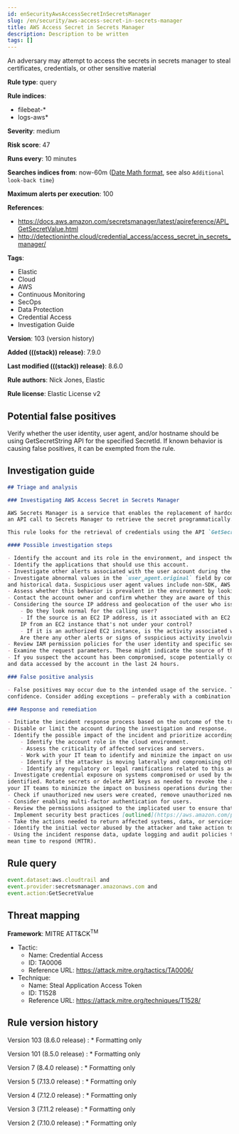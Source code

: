 ```yaml
---
id: enSecurityAwsAccessSecretInSecretsManager
slug: /en/security/aws-access-secret-in-secrets-manager
title: AWS Access Secret in Secrets Manager
description: Description to be written
tags: []
---
```


<div id="aws-access-secret-in-secrets-manager"></div>

An adversary may attempt to access the secrets in secrets manager to steal certificates, credentials, or other sensitive material

**Rule type**: query

**Rule indices**:

* filebeat-*
* logs-aws*

**Severity**: medium

**Risk score**: 47

**Runs every**: 10 minutes

**Searches indices from**: now-60m ([Date Math format](((ref))/common-options.html#date-math), see also <DocLink id="enSecurityRulesUiCreate" section="set-the-rules-schedule">`Additional look-back time`</DocLink>)

**Maximum alerts per execution**: 100

**References**:

* https://docs.aws.amazon.com/secretsmanager/latest/apireference/API_GetSecretValue.html
* http://detectioninthe.cloud/credential_access/access_secret_in_secrets_manager/

**Tags**:

* Elastic
* Cloud
* AWS
* Continuous Monitoring
* SecOps
* Data Protection
* Credential Access
* Investigation Guide

**Version**: 103 (<DocLink id="enSecurityAwsAccessSecretInSecretsManager" section="rule-version-history">version history</DocLink>)

**Added (((stack)) release)**: 7.9.0

**Last modified (((stack)) release)**: 8.6.0

**Rule authors**: Nick Jones, Elastic

**Rule license**: Elastic License v2

## Potential false positives

Verify whether the user identity, user agent, and/or hostname should be using GetSecretString API for the specified SecretId. If known behavior is causing false positives, it can be exempted from the rule.

## Investigation guide

```markdown
## Triage and analysis

### Investigating AWS Access Secret in Secrets Manager

AWS Secrets Manager is a service that enables the replacement of hardcoded credentials in code, including passwords, with
an API call to Secrets Manager to retrieve the secret programmatically.

This rule looks for the retrieval of credentials using the API `GetSecretValue` action.

#### Possible investigation steps

- Identify the account and its role in the environment, and inspect the related policy.
- Identify the applications that should use this account.
- Investigate other alerts associated with the user account during the past 48 hours.
- Investigate abnormal values in the `user_agent.original` field by comparing them with the intended and authorized usage
and historical data. Suspicious user agent values include non-SDK, AWS CLI, custom user agents, etc.
- Assess whether this behavior is prevalent in the environment by looking for similar occurrences involving other users.
- Contact the account owner and confirm whether they are aware of this activity.
- Considering the source IP address and geolocation of the user who issued the command:
    - Do they look normal for the calling user?
    - If the source is an EC2 IP address, is it associated with an EC2 instance in one of your accounts or is the source
    IP from an EC2 instance that's not under your control?
    - If it is an authorized EC2 instance, is the activity associated with normal behavior for the instance role or roles?
    Are there any other alerts or signs of suspicious activity involving this instance?
- Review IAM permission policies for the user identity and specific secrets accessed.
- Examine the request parameters. These might indicate the source of the program or the nature of its tasks.
- If you suspect the account has been compromised, scope potentially compromised assets by tracking servers, services,
and data accessed by the account in the last 24 hours.

### False positive analysis

- False positives may occur due to the intended usage of the service. Tuning is needed in order to have higher
confidence. Consider adding exceptions — preferably with a combination of user agent and IP address conditions.

### Response and remediation

- Initiate the incident response process based on the outcome of the triage.
- Disable or limit the account during the investigation and response.
- Identify the possible impact of the incident and prioritize accordingly; the following actions can help you gain context:
    - Identify the account role in the cloud environment.
    - Assess the criticality of affected services and servers.
    - Work with your IT team to identify and minimize the impact on users.
    - Identify if the attacker is moving laterally and compromising other accounts, servers, or services.
    - Identify any regulatory or legal ramifications related to this activity.
- Investigate credential exposure on systems compromised or used by the attacker to ensure all compromised accounts are
identified. Rotate secrets or delete API keys as needed to revoke the attacker's access to the environment. Work with
your IT teams to minimize the impact on business operations during these actions.
- Check if unauthorized new users were created, remove unauthorized new accounts, and request password resets for other IAM users.
- Consider enabling multi-factor authentication for users.
- Review the permissions assigned to the implicated user to ensure that the least privilege principle is being followed.
- Implement security best practices [outlined](https://aws.amazon.com/premiumsupport/knowledge-center/security-best-practices/) by AWS.
- Take the actions needed to return affected systems, data, or services to their normal operational levels.
- Identify the initial vector abused by the attacker and take action to prevent reinfection via the same vector.
- Using the incident response data, update logging and audit policies to improve the mean time to detect (MTTD) and the
mean time to respond (MTTR).
```

## Rule query

```js
event.dataset:aws.cloudtrail and
event.provider:secretsmanager.amazonaws.com and
event.action:GetSecretValue
```

## Threat mapping

**Framework**: MITRE ATT&CK<sup>TM</sup>

* Tactic:
    * Name: Credential Access
    * ID: TA0006
    * Reference URL: https://attack.mitre.org/tactics/TA0006/
* Technique:
    * Name: Steal Application Access Token
    * ID: T1528
    * Reference URL: https://attack.mitre.org/techniques/T1528/

<div id="aws-access-secret-in-secrets-manager-history"></div>

## Rule version history

Version 103 (8.6.0 release) 
    : * Formatting only

Version 101 (8.5.0 release) 
    : * Formatting only

Version 7 (8.4.0 release) 
    : * Formatting only

Version 5 (7.13.0 release) 
    : * Formatting only

Version 4 (7.12.0 release) 
    : * Formatting only

Version 3 (7.11.2 release) 
    : * Formatting only

Version 2 (7.10.0 release) 
    : * Formatting only

